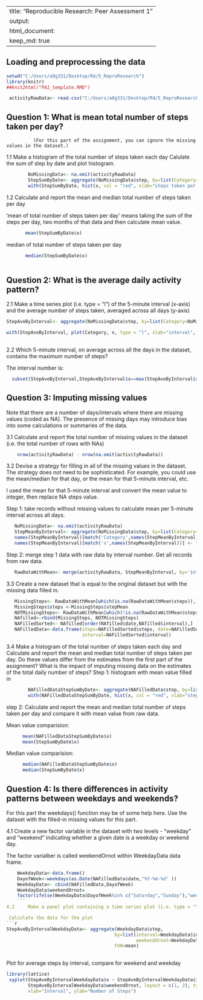 
---
title: "Reproducible Research: Peer Assessment 1"
output: 
  html_document:
        keep_md: true
---
## Loading and preprocessing the data

```r
setwd("C:/Users/a0g331/Desktop/R4/5_ReproResearch")
library(knitr)
##knit2html("PA1_template.RMD")

```
```r
 activityRawData<- read.csv("C:/Users/a0g331/Desktop/R4/5_ReproResearch/data/activity.csv")
```
## Question 1: What is mean total number of steps taken per day?  
              (For this part of the assignment, you can ignore the missing values in the dataset.)
 
 1.1  Make a histogram of the total number of steps taken each day Calulate the sum of step by date and plot histogram.
```r
        NoMissingData<- na.omit(activityRawData)
        StepSumByDate<- aggregate(NoMissingData$step, by=list(Category=NoMissingData$date), FUN="sum") 
        with(StepSumByDate, hist(x, col = "red", xlab="steps taken per day", main="Histogram of steps")) 
```

 1.2 Calculate and report the mean and median total number of steps taken per day
            
  'mean of total number of steps taken per day' means taking the sum of the steps per day, two months of that data and then calculate mean value.
```r
       mean(StepSumByDate$x)
```
  median of total number of steps taken per day
```r
       median(StepSumByDate$x)
  
```

## Question 2: What is the average daily activity pattern?
2.1  Make a time series plot (i.e. type = "l") of the 5-minute interval (x-axis) and the average number 
     of steps taken, averaged across all days (y-axis)
```r
StepAveByInterval<- aggregate(NoMissingData$step, by=list(Category=NoMissingData$interval), FUN=mean) 
```
``` r
with(StepAveByInterval, plot(Category, x, type = "l", xlab="interval", ylab="average of steps across all days")) 
  
```

2.2	Which 5-minute interval, on average across all the days in the dataset, contains the maximum number of steps?

  The interval number is: 
```r
  subset(StepAveByInterval,StepAveByInterval$x==max(StepAveByInterval$x))$Category
```

## Question 3: Imputing missing values
Note that there are a number of days/intervals where there are missing values (coded as NA). The presence of missing days may introduce bias into some calculations or summaries of the data.

3.1  Calculate and report the total number of missing values in the dataset (i.e. the total number of rows with NAs)
```r
    nrow(activityRawData) - nrow(na.omit(activityRawData))
```
3.2	Devise a strategy for filling in all of the missing values in the dataset. The strategy does not need to be sophisticated. For example, you could use the mean/median for that day, or the mean for that 5-minute interval, etc.

   I used the mean for that 5-minute interval and convert the mean value to integer, then replace NA steps value.
   
   Step 1: take records without missing values to calculate mean per 5-minute interval across all days.
```r
   NoMissingData<- na.omit(activityRawData)
   StepMeanByInterval<- aggregate(NoMissingData$step, by=list(Category=NoMissingData$interval), FUN="mean") 
   names(StepMeanByInterval)[match('Category',names(StepMeanByInterval))] <- "interval"
   names(StepMeanByInterval)[match('x',names(StepMeanByInterval))] <- "stepMean"
```
 
   Step 2: merge step 1 data with raw data by interval number. Get all records from raw data.          
```r
   RawDataWithMean<- merge(activityRawData, StepMeanByInterval, by='interval',all.x = T, sort='T')
```
3.3  Create a new dataset that is equal to the original dataset but with the missing data filled in.
```r
   MissingSteps<- RawDataWithMean[which(is.na(RawDataWithMean$steps)),] 
   MissingSteps$steps <-MissingSteps$stepMean 
   NOTMissingSteps<- RawDataWithMean[which(!is.na(RawDataWithMean$steps)),] 
   NAfilled<-rbind(MissingSteps, NOTMissingSteps)
   NAFilledSorted<- NAfilled[order(NAfilled$date,NAfilled$interval),]   
   NAFilledData<-data.frame(steps=NAFilledSorted$steps, date=NAFilledSorted$date,
                            interval=NAFilledSorted$interval) 
```
3.4	Make a histogram of the total number of steps taken each day and Calculate and report the mean and median total number of steps taken per day. Do these values differ from the estimates from the first part of the assignment? What is the impact of imputing missing data on the estimates of the total daily number of steps?
  Step 1: histogram with mean value filled in
```r
        NAFilledDataStepSumByDate<- aggregate(NAFilledData$step, by=list(Category=NAFilledData$date), FUN="sum") 
        with(NAFilledDataStepSumByDate, hist(x, col = "red", xlab="steps taken per day", main="Histogram of steps (replace missing steps value with mean values")) 

```
 
step 2: Calculate and report the mean and median total number of steps taken per day and compare it with mean value from raw data.
 
   Mean value comparision:
```r
      mean(NAFilledDataStepSumByDate$x) 
      mean(StepSumByDate$x)
```
  Median value comparision:
```r
      median(NAFilledDataStepSumByDate$x) 
      median(StepSumByDate$x)
```
 
## Question 4: Is there differences in activity patterns between weekdays and weekends?

 For this part the weekdays() function may be of some help here. Use the dataset with the filled-in missing values for this part.
 
4.1  Create a new factor variable in the dataset with two levels - "weekday" and "weekend" indicating whether a given date is a weekday or weekend day.

The factor varialber is called weekendOrnot within WeekdayData data frame.
```r
    WeekdayData<-data.frame()
    DayofWeek<-weekdays(as.Date(NAFilledData$date,"%Y-%m-%d" ))   
    WeekdayData<- cbind(NAFilledData,DayofWeek)   
    WeekdayData$weekendOrnot= 
    factor(ifelse(WeekdayData$DayofWeek%in% c("Saturday","Sunday"),"weekend","weekday"))
    ```
4.2 	Make a panel plot containing a time series plot (i.e. type = "l") of the 5-minute interval (x-axis) and the average number of steps taken, averaged across all weekday days or weekend days (y-axis). The plot should look something like the following, which was creating using simulated data:

 Calculate the data for the plot
```r
StepAveByIntervalWeekdayData<- aggregate(WeekdayData$step,
                                        by=list(interval=WeekdayData$interval, 
                                                weekendOrnot=WeekdayData$weekendOrnot),
                                        FUN=mean) 
            
```
Plot for average steps by interval, compare for weekend and weekday
``` r
library(lattice) 
 xyplot(StepAveByIntervalWeekdayData$x ~ StepAveByIntervalWeekdayData$interval|
        StepAveByIntervalWeekdayData$weekendOrnot, layout = c(1, 2), type = "l",
        xlab="Interval", ylab="Number of Steps")
```





